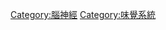 {{catmain|舌咽神經}}
{{commonscat|Nervus glossopharyngeus}}

[[Category:腦神經|Category:腦神經]]
[[Category:味覺系統|Category:味覺系統]]